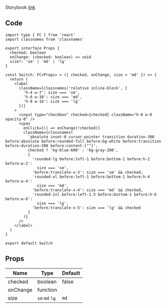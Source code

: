 
Storybook [link](https://components.kidow.me/?path=/story/inputs--switch)

## Code

```tsx title="components/Switch/index.tsx"
import type { FC } from 'react'
import classnames from 'classnames'

export interface Props {
  checked: boolean
  onChange: (checked: boolean) => void
  size?: 'sm' | 'md' | 'lg'
}

const Switch: FC<Props> = ({ checked, onChange, size = 'md' }) => {
  return (
    <label
      className={classnames('relative inline-block', {
        'h-4 w-7': size === 'sm',
        'h-6 w-10': size === 'md',
        'h-8 w-14': size === 'lg'
      })}
    >
      <input type="checkbox" checked={checked} className="h-0 w-0 opacity-0" />
      <span
        onClick={() => onChange(!checked)}
        className={classnames(
          'absolute inset-0 cursor-pointer transition duration-300 before:absolute before:rounded-full before:bg-white before:transition before:duration-300 before:content-[""]',
          checked ? 'bg-blue-600' : 'bg-gray-200',
          {
            'rounded-lg before:left-1 before:bottom-1 before:h-2 before:w-2':
              size === 'sm',
            'before:translate-x-3': size === 'sm' && checked,
            'rounded-xl before:left-1 before:bottom-1 before:h-4 before:w-4':
              size === 'md',
            'before:translate-x-4': size === 'md' && checked,
            'rounded-2xl before:left-1.5 before:bottom-1 before:h-6 before:w-6':
              size === 'lg',
            'before:translate-x-5': size === 'lg' && checked
          }
        )}
      />
    </label>
  )
}

export default Switch
```

## Props

| Name                 | Type           | Default |
| -------------------- | -------------- | ------- |
| checked<Required />  | boolean        | false   |
| onChange<Required /> | function       |         |
| size                 | `sm` `md` `lg` | `md`    |
